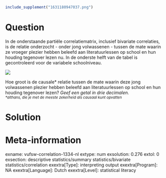 ```r
include_supplement("1631180947037.png")
```

Question
========
In de onderstaande partiële correlatiematrix, inclusief bivariate
correlaties, is de relatie onderzocht - onder jong volwassenen - tussen
de mate waarin ze vroeger plezier hebben beleefd aan literatuurlessen op
school en hun houding tegenover lezen nu. In de onderste helft van de
tabel is gecontroleerd voor de variabele schoolniveau.  
  
![](1631180947037.png)
  
Hoe groot is de causale\* relatie tussen de mate waarin deze jong
volwassenen plezier hebben beleefd aan literatuurlessen op school en hun
houding tegenover lezen? *Geef een getal in drie decimalen.*  
*<sub>\*althans,\ die\ je\ met\ de\ meeste\ zekerheid\ als\ causaal\ kunt\ opvatten</sub>*


Solution
========











Meta-information
================
exname: vufsw-correlation-1334-nl
extype: num
exsolution: 0.276
extol: 0
exsection: descriptive statistics/summary statistics/bivariate statistics/correlation
exextra[Type]: interpreting output
exextra[Program]: NA
exextra[Language]: Dutch
exextra[Level]: statistical literacy

